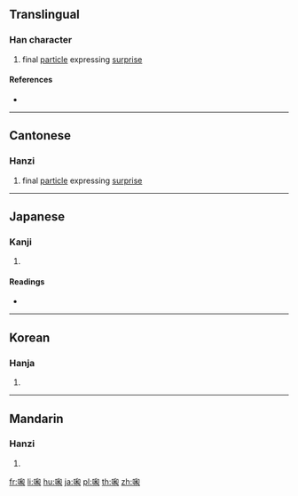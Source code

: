 {{character info/new}}
==Translingual==

===Han character===
{{Han char|rn=30|rad=口|as=08|sn=11|four=|canj=RHDR|ids=⿰口和}}

# {{lb|mul|Cantonese}} final [[particle]] expressing [[surprise]]

====References====
* {{Han ref|kx=0196.130|dkj=03833|dj=0417.220|hdz=10641.160|uh=555D|ud=21853}}

----

==Cantonese==

===Hanzi===
{{yue-hanzi|jyut=[[wo6]]|y=wo6}}

# final [[particle]] expressing [[surprise]]

----

==Japanese==

===Kanji===
{{ja-kanji|grade=|rs=口08}}

# {{defn|lang=ja|sort=口08}}

====Readings====
* {{ja-readings|on=[[か]] (ka), [[わ]] (wa)|kun=[[したがう]] (shitagau)}}

----

==Korean==

===Hanja===
{{ko-hanja|hangeul=와|rv=wa|mr=wa}}

# {{defn|lang=ko|sort=口08}}

----

==Mandarin==

===Hanzi===
{{cmn-hanzi|pin=[[hé]] ([[he2]])|wg=ho<sup>2</sup>}}

# {{defn|lang=cmn|sort=口08}}

[[fr:啝]]
[[li:啝]]
[[hu:啝]]
[[ja:啝]]
[[pl:啝]]
[[th:啝]]
[[zh:啝]]